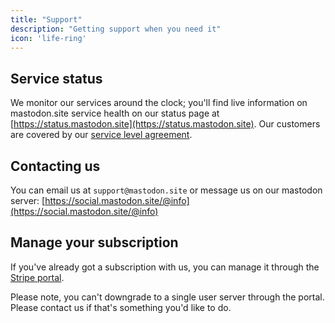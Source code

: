 ```yaml
---
title: "Support"
description: "Getting support when you need it"
icon: 'life-ring'
---
```


## Service status

We monitor our services around the clock; you'll find live information on mastodon.site service health on our status page at [https://status.mastodon.site](https://status.mastodon.site). Our customers are covered by our [service level agreement](https://mastodon.site/support/service-level-agreement).

## Contacting us

You can email us at `support@mastodon.site` or message us on our mastodon server: [https://social.mastodon.site/@info](https://social.mastodon.site/@info)

## Manage your subscription

If you've already got a subscription with us, you can manage it through the [Stripe portal](https://billing.stripe.com/p/login/dR64ij3KJbrLdZm000).

<Info>Please note, you can't downgrade to a single user server through the portal. Please contact us if that's something you'd like to do.</Info>